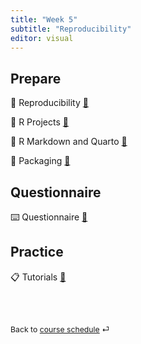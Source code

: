 ```yaml
---
title: "Week 5"
subtitle: "Reproducibility"
editor: visual
---
```



## Prepare

📖 Reproducibility [🔗](/contents/week-5/01_reproducibility.qmd)

📖 R Projects [🔗](/contents/week-5/02_r_projects.qmd)

📖 R Markdown and Quarto [🔗](/contents/week-5/03_rmarkdown_quarto.qmd)

📖 Packaging [🔗](/contents/week-5/04_packaging.qmd)


## Questionnaire

⌨️ Questionnaire [🔗](/questionnaire/qcm-week-5.qmd)

## Practice

📋 Tutorials [🔗](/labs/lab-week-5.qmd)

<br><br>

::: {style="font-size: 0.875em;"}
Back to [course schedule](/ "Course schedule") ⏎
:::